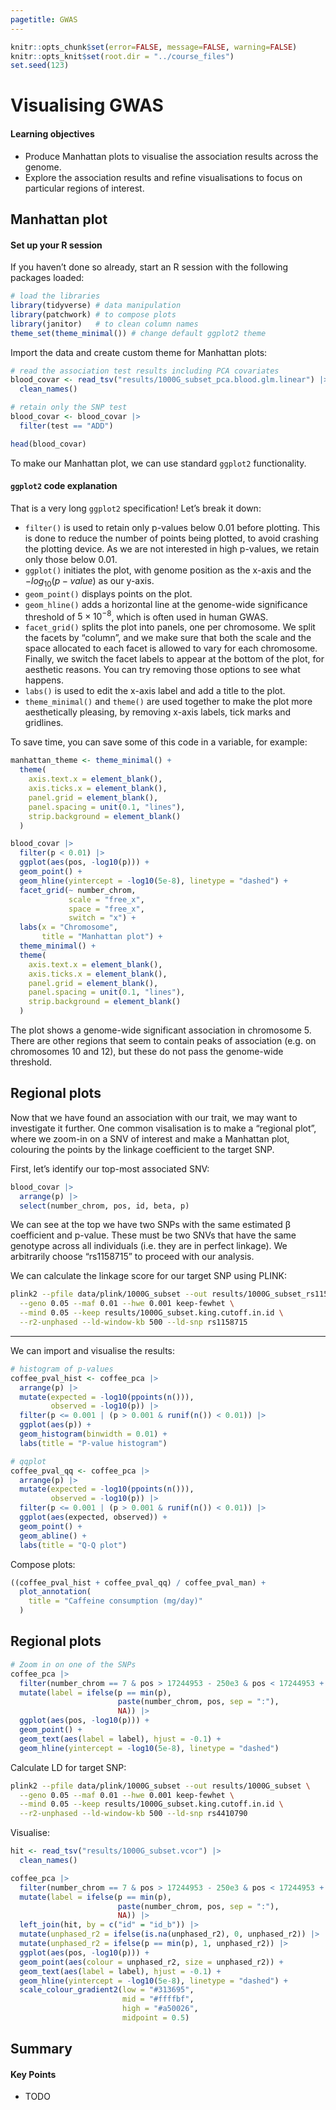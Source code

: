 ```yaml
---
pagetitle: GWAS
---
```


```r
knitr::opts_chunk$set(error=FALSE, message=FALSE, warning=FALSE)
knitr::opts_knit$set(root.dir = "../course_files")
set.seed(123)
```

# Visualising GWAS

:::{.callout-tip}
#### Learning objectives

- Produce Manhattan plots to visualise the association results across the genome.
- Explore the association results and refine visualisations to focus on particular regions of interest.
:::


## Manhattan plot

:::{.callout-important}
#### Set up your R session

If you haven't done so already, start an R session with the following packages loaded: 

```r
# load the libraries
library(tidyverse) # data manipulation
library(patchwork) # to compose plots
library(janitor)   # to clean column names
theme_set(theme_minimal()) # change default ggplot2 theme
```

:::


Import the data and create custom theme for Manhattan plots: 

```r
# read the association test results including PCA covariates
blood_covar <- read_tsv("results/1000G_subset_pca.blood.glm.linear") |> 
  clean_names()

# retain only the SNP test
blood_covar <- blood_covar |> 
  filter(test == "ADD")

head(blood_covar)
```

To make our Manhattan plot, we can use standard `ggplot2` functionality. 

:::{.callout-note collapse="true"}
#### `ggplot2` code explanation


That is a very long `ggplot2` specification!
Let's break it down: 

- `filter()` is used to retain only p-values below 0.01 before plotting. This is done to reduce the number of points being plotted, to avoid crashing the plotting device. As we are not interested in high p-values, we retain only those below 0.01. 
- `ggplot()` initiates the plot, with genome position as the x-axis and the $-log_{10}(p-value)$ as our y-axis. 
- `geom_point()` displays points on the plot. 
- `geom_hline()` adds a horizontal line at the genome-wide significance threshold of $5 \times 10^{-8}$, which is often used in human GWAS. 
- `facet_grid()` splits the plot into panels, one per chromosome. We split the facets by "column", and we make sure that both the scale and the space allocated to each facet is allowed to vary for each chromosome. Finally, we switch the facet labels to appear at the bottom of the plot, for aesthetic reasons. You can try removing those options to see what happens.
- `labs()` is used to edit the x-axis label and add a title to the plot. 
- `theme_minimal()` and `theme()` are used together to make the plot more aesthetically pleasing, by removing x-axis labels, tick marks and gridlines.

To save time, you can save some of this code in a variable, for example:

```r
manhattan_theme <- theme_minimal() +
  theme(
    axis.text.x = element_blank(),
    axis.ticks.x = element_blank(),
    panel.grid = element_blank(),
    panel.spacing = unit(0.1, "lines"),
    strip.background = element_blank()
  )
```

:::

```r
blood_covar |> 
  filter(p < 0.01) |> 
  ggplot(aes(pos, -log10(p))) +
  geom_point() +
  geom_hline(yintercept = -log10(5e-8), linetype = "dashed") +
  facet_grid(~ number_chrom, 
             scale = "free_x", 
             space = "free_x",
             switch = "x") +
  labs(x = "Chromosome", 
       title = "Manhattan plot") +
  theme_minimal() +
  theme(
    axis.text.x = element_blank(),
    axis.ticks.x = element_blank(),
    panel.grid = element_blank(),
    panel.spacing = unit(0.1, "lines"),
    strip.background = element_blank()
  )
```

The plot shows a genome-wide significant association in chromosome 5. 
There are other regions that seem to contain peaks of association (e.g. on chromosomes 10 and 12), but these do not pass the genome-wide threshold. 


## Regional plots

Now that we have found an association with our trait, we may want to investigate it further. 
One common visalisation is to make a "regional plot", where we zoom-in on a SNV of interest and make a Manhattan plot, colouring the points by the linkage coefficient to the target SNP. 

First, let's identify our top-most associated SNV: 

```r
blood_covar |>
  arrange(p) |>
  select(number_chrom, pos, id, beta, p)
```

We can see at the top we have two SNPs with the same estimated β coefficient and p-value. 
These must be two SNVs that have the same genotype across all individuals (i.e. they are in perfect linkage). 
We arbitrarily choose "rs1158715" to proceed with our analysis. 

We can calculate the linkage score for our target SNP using PLINK:

```bash
plink2 --pfile data/plink/1000G_subset --out results/1000G_subset_rs1158715 \
  --geno 0.05 --maf 0.01 --hwe 0.001 keep-fewhet \
  --mind 0.05 --keep results/1000G_subset.king.cutoff.in.id \
  --r2-unphased --ld-window-kb 500 --ld-snp rs1158715
```


----

We can import and visualise the results:

```r
# histogram of p-values
coffee_pval_hist <- coffee_pca |> 
  arrange(p) |> 
  mutate(expected = -log10(ppoints(n())), 
         observed = -log10(p)) |> 
  filter(p <= 0.001 | (p > 0.001 & runif(n()) < 0.01)) |> 
  ggplot(aes(p)) +
  geom_histogram(binwidth = 0.01) +
  labs(title = "P-value histogram")

# qqplot
coffee_pval_qq <- coffee_pca |> 
  arrange(p) |> 
  mutate(expected = -log10(ppoints(n())), 
         observed = -log10(p)) |> 
  filter(p <= 0.001 | (p > 0.001 & runif(n()) < 0.01)) |> 
  ggplot(aes(expected, observed)) +
  geom_point() +
  geom_abline() + 
  labs(title = "Q-Q plot")

```

Compose plots: 

```r
((coffee_pval_hist + coffee_pval_qq) / coffee_pval_man) + 
  plot_annotation(
    title = "Caffeine consumption (mg/day)"
  )
```


## Regional plots

```r
# Zoom in on one of the SNPs
coffee_pca |> 
  filter(number_chrom == 7 & pos > 17244953 - 250e3 & pos < 17244953 + 250e3) |> 
  mutate(label = ifelse(p == min(p), 
                        paste(number_chrom, pos, sep = ":"),
                        NA)) |> 
  ggplot(aes(pos, -log10(p))) +
  geom_point() +
  geom_text(aes(label = label), hjust = -0.1) +
  geom_hline(yintercept = -log10(5e-8), linetype = "dashed")
```

Calculate LD for target SNP:

```bash
plink2 --pfile data/plink/1000G_subset --out results/1000G_subset \
  --geno 0.05 --maf 0.01 --hwe 0.001 keep-fewhet \
  --mind 0.05 --keep results/1000G_subset.king.cutoff.in.id \
  --r2-unphased --ld-window-kb 500 --ld-snp rs4410790
```

Visualise:

```r
hit <- read_tsv("results/1000G_subset.vcor") |> 
  clean_names()

coffee_pca |> 
  filter(number_chrom == 7 & pos > 17244953 - 250e3 & pos < 17244953 + 250e3) |> 
  mutate(label = ifelse(p == min(p), 
                        paste(number_chrom, pos, sep = ":"),
                        NA)) |> 
  left_join(hit, by = c("id" = "id_b")) |> 
  mutate(unphased_r2 = ifelse(is.na(unphased_r2), 0, unphased_r2)) |> 
  mutate(unphased_r2 = ifelse(p == min(p), 1, unphased_r2)) |> 
  ggplot(aes(pos, -log10(p))) +
  geom_point(aes(colour = unphased_r2, size = unphased_r2)) +
  geom_text(aes(label = label), hjust = -0.1) +
  geom_hline(yintercept = -log10(5e-8), linetype = "dashed") +
  scale_colour_gradient2(low = "#313695", 
                         mid = "#ffffbf", 
                         high = "#a50026", 
                         midpoint = 0.5)
```

## Summary

::: {.callout-tip}
#### Key Points

- TODO
:::
